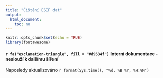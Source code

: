 ```yaml
---
title: "Čištění ESIF dat"
output:
  html_document:
    toc: no
---
```


```r
knitr::opts_chunk$set(echo = TRUE)
library(fontawesome)
```

#### `r fa("exclamation-triangle", fill = "#d9534f")` Interní dokumentace - neslouží k dalšímu šíření {.bs-callout .bs-callout-red} 

Naposledy aktualizováno `r format(Sys.time(), "%d. %B %Y, %H:%M")`


